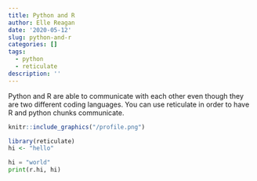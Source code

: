 ```yaml
---
title: Python and R
author: Elle Reagan
date: '2020-05-12'
slug: python-and-r
categories: []
tags:
  - python
  - reticulate
description: ''
---
```


Python and R are able to communicate with each other even though they are two different coding languages. You can use reticulate in order to have R and python chunks communicate. 

```r

knitr::include_graphics("/profile.png")
```

```r
library(reticulate)
hi <- "hello"

```


```python
hi = "world"
print(r.hi, hi)

```

